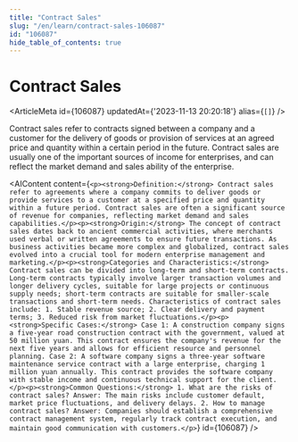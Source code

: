 ```yaml
---
title: "Contract Sales"
slug: "/en/learn/contract-sales-106087"
id: "106087"
hide_table_of_contents: true
---
```



# Contract Sales

<ArticleMeta id={106087} updatedAt={'2023-11-13 20:20:18'} alias={`[]`} />
<div className='border-solid border-b border-t-0 my-4 border-[var(--ifm-color-gray-300)]' />

Contract sales refer to contracts signed between a company and a customer for the delivery of goods or provision of services at an agreed price and quantity within a certain period in the future. Contract sales are usually one of the important sources of income for enterprises, and can reflect the market demand and sales ability of the enterprise.

<AIContent content={`<p><strong>Definition:</strong> Contract sales refer to agreements where a company commits to deliver goods or provide services to a customer at a specified price and quantity within a future period. Contract sales are often a significant source of revenue for companies, reflecting market demand and sales capabilities.</p><p><strong>Origin:</strong> The concept of contract sales dates back to ancient commercial activities, where merchants used verbal or written agreements to ensure future transactions. As business activities became more complex and globalized, contract sales evolved into a crucial tool for modern enterprise management and marketing.</p><p><strong>Categories and Characteristics:</strong> Contract sales can be divided into long-term and short-term contracts. Long-term contracts typically involve larger transaction volumes and longer delivery cycles, suitable for large projects or continuous supply needs; short-term contracts are suitable for smaller-scale transactions and short-term needs. Characteristics of contract sales include: 1. Stable revenue source; 2. Clear delivery and payment terms; 3. Reduced risk from market fluctuations.</p><p><strong>Specific Cases:</strong> Case 1: A construction company signs a five-year road construction contract with the government, valued at 50 million yuan. This contract ensures the company's revenue for the next five years and allows for efficient resource and personnel planning. Case 2: A software company signs a three-year software maintenance service contract with a large enterprise, charging 1 million yuan annually. This contract provides the software company with stable income and continuous technical support for the client.</p><p><strong>Common Questions:</strong> 1. What are the risks of contract sales? Answer: The main risks include customer default, market price fluctuations, and delivery delays. 2. How to manage contract sales? Answer: Companies should establish a comprehensive contract management system, regularly track contract execution, and maintain good communication with customers.</p>`} id={106087} />
